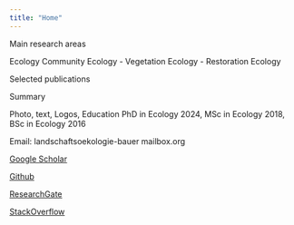 ```yaml
---
title: "Home"
---
```


Main research areas

Ecology
Community Ecology - Vegetation Ecology - Restoration Ecology

Selected publications

```{=html}
<script type='text/javascript' src='https://d1bxh8uas1mnw7.cloudfront.net/assets/embed.js'></script>

<div class='altmetric-embed' data-badge-type='donut' data-doi="10.1016/j.baae.2019.11.003"></div>
```

Summary

Photo, text, Logos, Education PhD in Ecology 2024, MSc in Ecology 2018, BSc in Ecology 2016

Email: landschaftsoekologie-bauer <at> mailbox.org

[Google Scholar](https://scholar.google.de/citations?user=oHhmOkkAAAAJ&hl=de)

[Github](https://github.com/markus1.bauer)

[ResearchGate](https://www.researchgate.net/profile/Markus-Bauer-8)

[StackOverflow](https://stackoverflow.com/users/15853879/markus-bauer)



